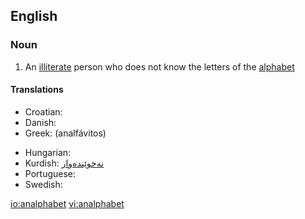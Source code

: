 ==English==

===Noun===
{{en-noun}}

# An [[illiterate]] person who does not know the letters of the [[alphabet]]

====Translations====
{{trans-top|illiterate}}
* Croatian: {{t-|hr|analfabet|m}}
* Danish: {{t+|da|analfabet|c}}
* Greek: {{t+|el|αναλφάβητος}} (analfávitos)
{{trans-mid}}
* Hungarian: {{t+|hu|analfabéta}}
* Kurdish: [[نه‌خوێنده‌وار]]
* Portuguese: {{t|pt|analfabeto|m}}
* Swedish: {{t+|sv|analfabet|c}}
{{trans-bottom}}

[[io:analphabet]]
[[vi:analphabet]]